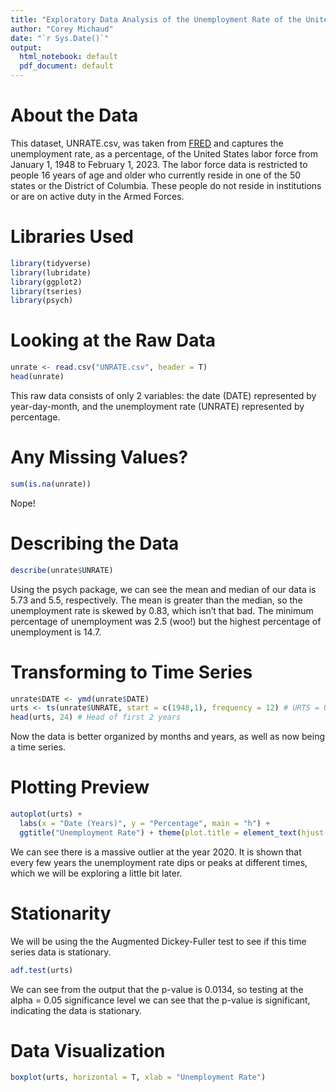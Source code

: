 ```yaml
---
title: "Exploratory Data Analysis of the Unemployment Rate of the United States Labor Force"
author: "Corey Michaud"
date: "`r Sys.Date()`"
output:
  html_notebook: default
  pdf_document: default
---
```

# About the Data
This dataset, UNRATE.csv, was taken from [FRED](https://fred.stlouisfed.org/series/UNRATE) and captures the unemployment rate, as a percentage, of the United States labor force from January 1, 1948 to February 1, 2023. The labor force data is restricted to people 16 years of age and older who currently reside in one of the 50 states or the District of Columbia. These people do not reside in institutions or are on active duty in the Armed Forces.

# Libraries Used
```r
library(tidyverse)
library(lubridate)
library(ggplot2)
library(tseries)
library(psych)
```

# Looking at the Raw Data
```r
unrate <- read.csv("UNRATE.csv", header = T)
head(unrate)
```
This raw data consists of only 2 variables: the date (DATE) represented by year-day-month, and the unemployment rate (UNRATE) represented by percentage.

# Any Missing Values?
```r
sum(is.na(unrate))
```
Nope!

# Describing the Data
```r
describe(unrate$UNRATE)
```
Using the psych package, we can see the mean and median of our data is 5.73 and 5.5, respectively. The mean is greater than the median, so the unemployment rate is skewed by 0.83, which isn't that bad. The minimum percentage of unemployment was 2.5 (woo!) but the highest percentage of unemployment is 14.7.

# Transforming to Time Series
```r
unrate$DATE <- ymd(unrate$DATE)
urts <- ts(unrate$UNRATE, start = c(1948,1), frequency = 12) # URTS = Unemployment Rate Time Series
head(urts, 24) # Head of first 2 years
```
Now the data is better organized by months and years, as well as now being a time series.

# Plotting Preview
```r
autoplot(urts) +
  labs(x = "Date (Years)", y = "Percentage", main = "h") +
  ggtitle("Unemployment Rate") + theme(plot.title = element_text(hjust = 0.5))
```
We can see there is a massive outlier at the year 2020. It is shown that every few years the unemployment rate dips or peaks at different times, which we will be exploring a little bit later.

# Stationarity
We will be using the the Augmented Dickey-Fuller test to see if this time series data is stationary.
```r
adf.test(urts)
```
We can see from the output that the p-value is 0.0134, so testing at the alpha = 0.05 significance level we can see that the p-value is significant, indicating the data is stationary.

# Data Visualization
```r
boxplot(urts, horizontal = T, xlab = "Unemployment Rate")
```

